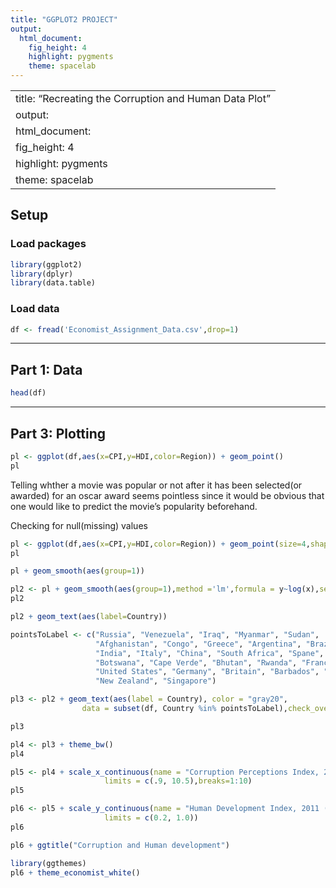 ```yaml
---
title: "GGPLOT2 PROJECT"
output: 
  html_document: 
    fig_height: 4
    highlight: pygments
    theme: spacelab
---
```


---
title: "Recreating the Corruption and Human Data Plot"
output: 
  html_document: 
    fig_height: 4
    highlight: pygments
    theme: spacelab
---

## Setup

### Load packages

```r
library(ggplot2)
library(dplyr)
library(data.table)
```

### Load data


```r
df <- fread('Economist_Assignment_Data.csv',drop=1)
```



* * *

## Part 1: Data
```r
head(df)
```
 

* * *

## Part 3: Plotting


```r
pl <- ggplot(df,aes(x=CPI,y=HDI,color=Region)) + geom_point()
pl

```

Telling whther a movie was popular or not after it has been selected(or awarded) for an oscar award seems pointless since it would be obvious that one would like to predict the movie's popularity beforehand.


Checking for null(missing) values

```r

pl <- ggplot(df,aes(x=CPI,y=HDI,color=Region)) + geom_point(size=4,shape=1)
pl
```



```r
pl + geom_smooth(aes(group=1))
```


```r
pl2 <- pl + geom_smooth(aes(group=1),method ='lm',formula = y~log(x),se=FALSE,color='red')
pl2
```

```r
pl2 + geom_text(aes(label=Country))
```


```r
pointsToLabel <- c("Russia", "Venezuela", "Iraq", "Myanmar", "Sudan",
                   "Afghanistan", "Congo", "Greece", "Argentina", "Brazil",
                   "India", "Italy", "China", "South Africa", "Spane",
                   "Botswana", "Cape Verde", "Bhutan", "Rwanda", "France",
                   "United States", "Germany", "Britain", "Barbados", "Norway", "Japan",
                   "New Zealand", "Singapore")

pl3 <- pl2 + geom_text(aes(label = Country), color = "gray20", 
                data = subset(df, Country %in% pointsToLabel),check_overlap = TRUE)

pl3
```


```r

pl4 <- pl3 + theme_bw() 
pl4
```


```r

pl5 <- pl4 + scale_x_continuous(name = "Corruption Perceptions Index, 2011 (10=least corrupt)",
                     limits = c(.9, 10.5),breaks=1:10) 
pl5
```





```r

pl6 <- pl5 + scale_y_continuous(name = "Human Development Index, 2011 (1=Best)",
                     limits = c(0.2, 1.0))
pl6
```


```r

pl6 + ggtitle("Corruption and Human development")
```


```r
library(ggthemes)
pl6 + theme_economist_white()
```









